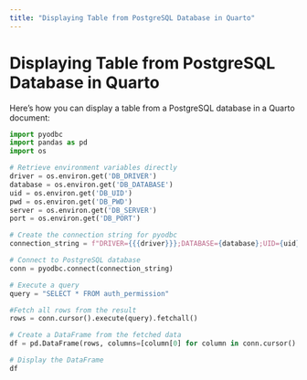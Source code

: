 ```yaml
---
title: "Displaying Table from PostgreSQL Database in Quarto"
---
```


# Displaying Table from PostgreSQL Database in Quarto

Here's how you can display a table from a PostgreSQL database in a Quarto document:

```python
import pyodbc
import pandas as pd
import os

# Retrieve environment variables directly
driver = os.environ.get('DB_DRIVER')
database = os.environ.get('DB_DATABASE')
uid = os.environ.get('DB_UID')
pwd = os.environ.get('DB_PWD')
server = os.environ.get('DB_SERVER')
port = os.environ.get('DB_PORT')

# Create the connection string for pyodbc
connection_string = f"DRIVER={{{driver}}};DATABASE={database};UID={uid};PWD={pwd};SERVER={server};PORT={port}"

# Connect to PostgreSQL database
conn = pyodbc.connect(connection_string)

# Execute a query
query = "SELECT * FROM auth_permission"

#Fetch all rows from the result
rows = conn.cursor().execute(query).fetchall()

# Create a DataFrame from the fetched data
df = pd.DataFrame(rows, columns=[column[0] for column in conn.cursor().description])

# Display the DataFrame
df
```

